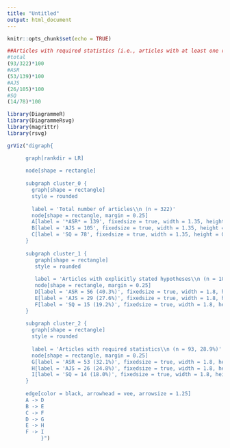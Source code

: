 ```yaml
---
title: "Untitled"
output: html_document
---
```


```r
knitr::opts_chunk$set(echo = TRUE)
```
```r



##Articles with required statistics (i.e., articles with at least one reported p-value or reproducible result)
#total
(93/322)*100
#ASR
(53/139)*100
#AJS
(26/105)*100
#SQ
(14/78)*100
```

```r
library(DiagrammeR)
library(DiagrammeRsvg)
library(magrittr)
library(rsvg)

grViz("digraph{

      graph[rankdir = LR]
  
      node[shape = rectangle]
  
      subgraph cluster_0 {
        graph[shape = rectangle]
        style = rounded
       
        label = 'Total number of articles\\n (n = 322)'
        node[shape = rectangle, margin = 0.25]
        A[label = '*ASR* = 139', fixedsize = true, width = 1.35, height = 0.7]
        B[label = 'AJS = 105', fixedsize = true, width = 1.35, height = 0.7]
        C[label = 'SQ = 78', fixedsize = true, width = 1.35, height = 0.7]
      }
  
      subgraph cluster_1 {
         graph[shape = rectangle]
         style = rounded
         
         label = 'Articles with explicitly stated hypotheses\\n (n = 100, 31.1%)'
         node[shape = rectangle, margin = 0.25]
         D[label = 'ASR = 56 (40.3%)', fixedsize = true, width = 1.8, height = 0.7]
         E[label = 'AJS = 29 (27.6%)', fixedsize = true, width = 1.8, height = 0.7]
         F[label = 'SQ = 15 (19.2%)', fixedsize = true, width = 1.8, height = 0.7]
      }
      
      subgraph cluster_2 {
        graph[shape = rectangle]
        style = rounded
       
        label = 'Articles with required statistics\\n (n = 93, 28.9%)'
        node[shape = rectangle, margin = 0.25]
        G[label = 'ASR = 53 (32.1%)', fixedsize = true, width = 1.8, height = 0.7]
        H[label = 'AJS = 26 (24.8%)', fixedsize = true, width = 1.8, height = 0.7]
        I[label = 'SQ = 14 (18.0%)', fixedsize = true, width = 1.8, height = 0.7]
      }
      
      edge[color = black, arrowhead = vee, arrowsize = 1.25]
      A -> D
      B -> E
      C -> F
      D -> G
      E -> H
      F -> I
           }")
```
  
